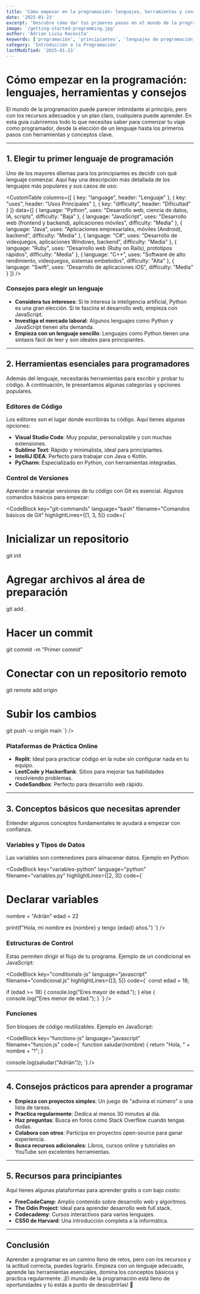 ```yaml
---
title: 'Cómo empezar en la programación: lenguajes, herramientas y consejos'
date: '2025-01-23'
excerpt: 'Descubre cómo dar tus primeros pasos en el mundo de la programación. Aprende qué lenguajes elegir, las herramientas esenciales y consejos prácticos para principiantes.'
image: '/getting-started-programming.jpg'
author: 'Adrian Liviu Racovita'
keywords: ['programación', 'principiantes', 'lenguajes de programación', 'herramientas de desarrollo', 'aprendizaje de código', 'consejos para programadores']
category: 'Introducción a la Programación'
lastModified: '2025-01-23'
---
```


# Cómo empezar en la programación: lenguajes, herramientas y consejos

El mundo de la programación puede parecer intimidante al principio, pero con los recursos adecuados y un plan claro, cualquiera puede aprender. En esta guía cubriremos todo lo que necesitas saber para comenzar tu viaje como programador, desde la elección de un lenguaje hasta los primeros pasos con herramientas y conceptos clave.

---

## **1. Elegir tu primer lenguaje de programación**

Uno de los mayores dilemas para los principiantes es decidir con qué lenguaje comenzar. Aquí hay una descripción más detallada de los lenguajes más populares y sus casos de uso:

<CustomTable
  columns={[
    { key: "language", header: "Lenguaje" },
    { key: "uses", header: "Usos Principales" },
    { key: "difficulty", header: "Dificultad" }
  ]}
  data={[
    { language: "Python", uses: "Desarrollo web, ciencia de datos, IA, scripts", difficulty: "Baja" },
    { language: "JavaScript", uses: "Desarrollo web (frontend y backend), aplicaciones móviles", difficulty: "Media" },
    { language: "Java", uses: "Aplicaciones empresariales, móviles (Android), backend", difficulty: "Media" },
    { language: "C#", uses: "Desarrollo de videojuegos, aplicaciones Windows, backend", difficulty: "Media" },
    { language: "Ruby", uses: "Desarrollo web (Ruby on Rails), prototipos rápidos", difficulty: "Media" },
    { language: "C++", uses: "Software de alto rendimiento, videojuegos, sistemas embebidos", difficulty: "Alta" },
    { language: "Swift", uses: "Desarrollo de aplicaciones iOS", difficulty: "Media" }
  ]}
/>

### **Consejos para elegir un lenguaje**
- **Considera tus intereses**: Si te interesa la inteligencia artificial, Python es una gran elección. Si te fascina el desarrollo web, empieza con JavaScript.
- **Investiga el mercado laboral**: Algunos lenguajes como Python y JavaScript tienen alta demanda.
- **Empieza con un lenguaje sencillo**: Lenguajes como Python tienen una sintaxis fácil de leer y son ideales para principiantes.

---

## **2. Herramientas esenciales para programadores**

Además del lenguaje, necesitarás herramientas para escribir y probar tu código. A continuación, te presentamos algunas categorías y opciones populares.

### **Editores de Código**
Los editores son el lugar donde escribirás tu código. Aquí tienes algunas opciones:
- **Visual Studio Code**: Muy popular, personalizable y con muchas extensiones.
- **Sublime Text**: Rápido y minimalista, ideal para principiantes.
- **IntelliJ IDEA**: Perfecto para trabajar con Java o Kotlin.
- **PyCharm**: Especializado en Python, con herramientas integradas.

### **Control de Versiones**
Aprender a manejar versiones de tu código con Git es esencial. Algunos comandos básicos para empezar:

<CodeBlock
  key="git-commands"
  language="bash"
  filename="Comandos básicos de Git"
  highlightLines={[1, 3, 5]}
  code={`
# Inicializar un repositorio
git init

# Agregar archivos al área de preparación
git add .

# Hacer un commit
git commit -m "Primer commit"

# Conectar con un repositorio remoto
git remote add origin <URL-del-repositorio>

# Subir los cambios
git push -u origin main
`}
/>

### **Plataformas de Práctica Online**
- **Replit**: Ideal para practicar código en la nube sin configurar nada en tu equipo.
- **LeetCode y HackerRank**: Sitios para mejorar tus habilidades resolviendo problemas.
- **CodeSandbox**: Perfecto para desarrollo web rápido.

---

## **3. Conceptos básicos que necesitas aprender**

Entender algunos conceptos fundamentales te ayudará a empezar con confianza.

### **Variables y Tipos de Datos**
Las variables son contenedores para almacenar datos. Ejemplo en Python:

<CodeBlock
  key="variables-python"
  language="python"
  filename="variables.py"
  highlightLines={[2, 3]}
  code={`
# Declarar variables
nombre = "Adrián"
edad = 22

print(f"Hola, mi nombre es {nombre} y tengo {edad} años.")
`}
/>

### **Estructuras de Control**
Estas permiten dirigir el flujo de tu programa. Ejemplo de un condicional en JavaScript:

<CodeBlock
  key="conditionals-js"
  language="javascript"
  filename="condicional.js"
  highlightLines={[3, 5]}
  code={`
const edad = 18;

if (edad >= 18) {
  console.log("Eres mayor de edad.");
} else {
  console.log("Eres menor de edad.");
}
`}
/>

### **Funciones**
Son bloques de código reutilizables. Ejemplo en JavaScript:

<CodeBlock
  key="functions-js"
  language="javascript"
  filename="funcion.js"
  code={`
function saludar(nombre) {
  return "Hola, " + nombre + "!";
}

console.log(saludar("Adrián"));
`}
/>

---

## **4. Consejos prácticos para aprender a programar**

- **Empieza con proyectos simples**: Un juego de "adivina el número" o una lista de tareas.
- **Practica regularmente**: Dedica al menos 30 minutos al día.
- **Haz preguntas**: Busca en foros como Stack Overflow cuando tengas dudas.
- **Colabora con otros**: Participa en proyectos open-source para ganar experiencia.
- **Busca recursos adicionales**: Libros, cursos online y tutoriales en YouTube son excelentes herramientas.

---

## **5. Recursos para principiantes**

Aquí tienes algunas plataformas para aprender gratis o con bajo costo:
- **FreeCodeCamp**: Amplio contenido sobre desarrollo web y algoritmos.
- **The Odin Project**: Ideal para aprender desarrollo web full stack.
- **Codecademy**: Cursos interactivos para varios lenguajes.
- **CS50 de Harvard**: Una introducción completa a la informática.

---

## **Conclusión**

Aprender a programar es un camino lleno de retos, pero con los recursos y la actitud correcta, puedes lograrlo. Empieza con un lenguaje adecuado, aprende las herramientas esenciales, domina los conceptos básicos y practica regularmente. ¡El mundo de la programación está lleno de oportunidades y tú estás a punto de descubrirlas! 🚀
